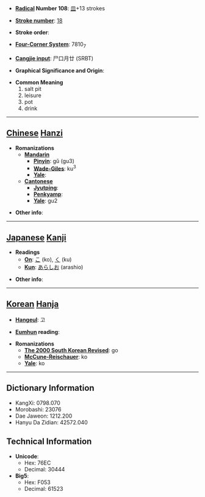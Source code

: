 * '''[[Wiktionary:Chinese radical index| Radical]] Number 108''': [[Wiktionary:Chinese radical index 皿|皿]]+13 strokes

* '''[[Wiktionary:Chinese total strokes index|Stroke number]]''': [[Wiktionary:Chinese total strokes index 18|18]]

* '''Stroke order''': 

* '''[[Wiktionary:Chinese four corner index|Four-Corner System]]''': 7810<sub>7</sub>

* '''[[Wiktionary:Chinese Cangjie index|Cangjie input]]''': 尸口月廿 (SRBT)

* '''Graphical Significance and Origin''': 

* '''Common Meaning'''
*#salt pit
*# leisure
*# pot
*# drink


----

== [[Chinese]] [[Hanzi]] ==

* '''Romanizations'''
** '''[[Mandarin]]'''
*** '''[[Pinyin]]''': gǔ (gu3)
*** '''[[Wade-Giles]]''': ku<sup>3</sup>
*** '''[[Yale]]''': 
** '''[[Cantonese]]'''
*** '''[[Jyutping]]''':
*** '''[[Penkyamp]]''': 
*** '''[[Yale]]''': gu2

* '''Other info''': 

----

== [[Japanese]] [[Kanji]] ==

* '''Readings'''
** '''[[On]]''': [[こ]] (ko), [[く]] (ku)
** '''[[Kun]]''': [[あらしお]] (arashio)

* '''Other info''':  

----

== [[Korean]] [[Hanja]] ==

* '''[[Hangeul]]''': 고

* '''[[Eumhun]] reading''': 

* '''Romanizations'''
** '''[[The 2000 South Korean Revised Romanization|The 2000 South Korean Revised]]''': go
** '''[[McCune-Reischauer]]''': ko
** '''[[Yale]]''': ko

----

== Dictionary Information ==

* KangXi: 0798.070
* Morobashi: 23076
* Dae Jaweon: 1212.200
* Hanyu Da Zidian: 42572.040

== Technical Information ==

* '''Unicode''':
** Hex: 76EC
** Decimal: 30444
* '''Big5''':
** Hex: F053
** Decimal: 61523
